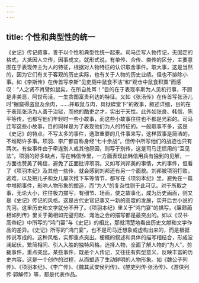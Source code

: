 ```yaml
---
---
---
```

title: 个性和典型性的统一
---



《史记》传记叙事，善于以个性和典型性统一起来。司马迁写人物传记，无固定的格式，大抵因人立传，因事成文。就形式说，有单传、合传、类传的区分，主要意图在于表现传主为人的特征，根据对人物特征的认识取舍事件。取大事，这是当然的，因为它们有关于客观的历史实际，也有关于人物的历史业绩。但也不排除小事。如《李斯传》在传首写李斯“见吏厕中鼠食不洁”和“观仓中鼠食积粟”而感叹：“人之贤不肖譬如鼠矣，在所自处耳！”目的在于表现李斯为人见机行事，不顾是非美恶，阿世苟活，一生贪图富贵利达的特征。又如《张汤传》在传首写张汤儿时“掘窟得盗鼠及余肉，……并取鼠与肉，具狱磔堂下”的故事，叙述详细，目的在于表现张汤为人善于治狱，而他的酷吏之才，实出于天性。此外如张良、韩信、陈平等传，也都写他们年轻时一些小故事，而这些小故事往往也不都是光彩的。司马迁写这些小故事，目的同样是为了表现他们为人的特征的。一般取事不多，这是《史记》的特点。不写太多的事件，选取重要的几件事来写，这样叙事是简洁的，不堆砌许多事。项羽、李广都自称身经“七十余战”，但传中所写他们的战迹也只有两次。有些事件由于牵连别人或其他原因，则写于别传，这是司马迁惯用的“互见法”。项羽的好多缺点，写在韩信传里，一方面表现出韩信用兵有独到的见解，一方面也赞美了韩信，避免了正面批评项羽。又如写刘邦美的事情，大的事件，但看了《项羽本纪》及其他一些传，就会感到刘邦还有另一个面貌。刘邦被项羽打败，逃难，以及把儿子和女儿屡次推下车等情节，都写在《项羽本纪》里。避免在一篇中堆砌事件，影响人物形象的塑造，而“为人”的复杂性则于此可见。对于所取之事，无论大小，往往极力描写，有细节、场面，使之故事化，成为历史画面，则又是《史记》传记的风格。这是古代史官记事又一新的高度的发展，实开后世小说的先河。这里历史和文学就分不开了。《项羽本纪》里关于“鸿门宴”的描写，《廉颇蔺相如列传》里关于蔺相如完璧归赵、渑池之会的描写都是最突出的。如以《汉书·高帝纪》中所写的“鸿门宴”与《史记》的相比，那就清楚地看出历史文献和文学作品的差异。《史记》所写的“鸿门宴”，也不是司马迁想象或虚构出来的，而是根据传说写成的。这种风格，实即重点突出。梗概的叙述和具体的描写相结合，形成波澜起伏，繁简相间、引人入胜的独特风格。选择人物，全面了解人物的“为人”，剪裁事件，重点突出。某些事件，既是个人传记，又往往有典型意义，反映丰富的历史内容。这是一个创作的过程，从而塑造了生动鲜明的人物形象。如《魏公子列传》、《项羽本纪》、《李广传》、《魏其武安侯列传》、《酷吏列传·张汤传》、《游侠列传·郭解传》等，都是代表作品。